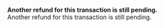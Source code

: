   
<Card title="005406" href="/development-ressources/errors/codes/005406">  

 **Another refund for this transaction is still pending.**  
 Another refund for this transaction is still pending.  

</Card>